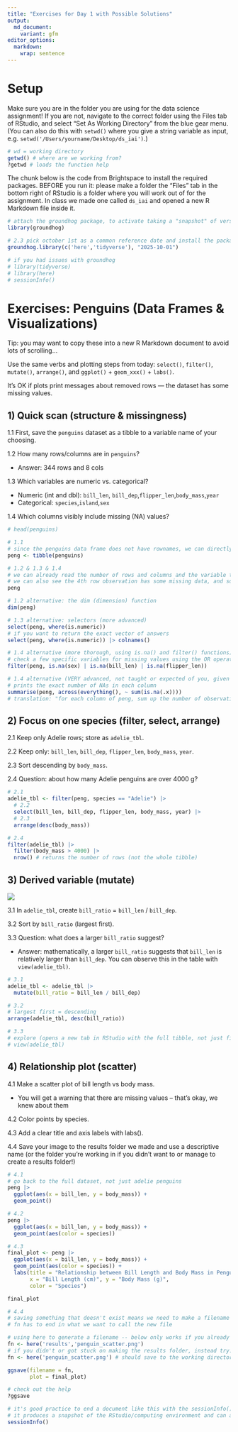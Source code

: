 ```yaml
---
title: "Exercises for Day 1 with Possible Solutions"
output:
  md_document:
    variant: gfm
editor_options: 
  markdown: 
    wrap: sentence
---
```


# Setup

Make sure you are in the folder you are using for the data science assignment!
If you are not, navigate to the correct folder using the Files tab of RStudio, and select "Set As Working Directory" from the blue gear menu. (You can also do this with `setwd()` where you give a string variable as input, e.g. `setwd('/Users/yourname/Desktop/ds_iai')`.)

```r
# wd = working directory 
getwd() # where are we working from?
?getwd # loads the function help 
```

The chunk below is the code from Brightspace to install the required packages.
BEFORE you run it: please make a folder the "Files" tab in the bottom right of RStudio is a folder where you will work out of for the assignment.
In class we made one called `ds_iai` and opened a new R Markdown file inside it.

```r
# attach the groundhog package, to activate taking a "snapshot" of versions
library(groundhog)

# 2.3 pick october 1st as a common reference date and install the packages
groundhog.library(c('here','tidyverse'), "2025-10-01")

# if you had issues with groundhog
# library(tidyverse)
# library(here)
# sessionInfo()
```

# Exercises: Penguins (Data Frames & Visualizations)

Tip: you may want to copy these into a new R Markdown document to avoid lots of scrolling...

Use the same verbs and plotting steps from today: `select()`, `filter()`, `mutate()`, `arrange()`, and `ggplot()` + `geom_xxx()` + `labs()`.

It’s OK if plots print messages about removed rows — the dataset has some missing values.

## 1) Quick scan (structure & missingness)

1.1 First, save the `penguins` dataset as a tibble to a variable name of your choosing.

1.2 How many rows/columns are in `penguins`?

-   Answer: 344 rows and 8 cols

1.3 Which variables are numeric vs. categorical?

-   Numeric (int and dbl): `bill_len`, `bill_dep`,`flipper_len`,`body_mass`,`year`
-   Categorical: `species`,`island`,`sex`

1.4 Which columns visibly include missing (NA) values?

```r
# head(penguins)

# 1.1 
# since the penguins data frame does not have rownames, we can directly make it a tibble
peng <- tibble(penguins)

# 1.2 & 1.3 & 1.4
# we can already read the number of rows and columns and the variable types when we print a tibble
# we can also see the 4th row observation has some missing data, and some others are missing male/female info
peng
```

```r
# 1.2 alternative: the dim (dimension) function
dim(peng)

# 1.3 alternative: selectors (more advanced)
select(peng, where(is.numeric))
# if you want to return the exact vector of answers
select(peng, where(is.numeric)) |> colnames()

# 1.4 alternative (more thorough, using is.na() and filter() functions)
# check a few specific variables for missing values using the OR operator (a vertical bar: |)
filter(peng, is.na(sex) | is.na(bill_len) | is.na(flipper_len))

# 1.4 alternative (VERY advanced, not taught or expected of you, given as example)
# prints the exact number of NAs in each column
summarise(peng, across(everything(), ~ sum(is.na(.x))))
# translation: "for each column of peng, sum up the number of observations/rows which are NA"
```

## 2) Focus on one species (filter, select, arrange)

2.1 Keep only Adelie rows; store as `adelie_tbl`.

2.2 Keep only: `bill_len`, `bill_dep`, `flipper_len`, `body_mass`, `year`.

2.3 Sort descending by `body_mass`.

2.4 Question: about how many Adelie penguins are over 4000 g?

```r
# 2.1 
adelie_tbl <- filter(peng, species == "Adelie") |>
  # 2.2
  select(bill_len, bill_dep, flipper_len, body_mass, year) |>
  # 2.3
  arrange(desc(body_mass))

# 2.4 
filter(adelie_tbl) |>
  filter(body_mass > 4000) |>
  nrow() # returns the number of rows (not the whole tibble)
```

## 3) Derived variable (mutate)

![](https://allisonhorst.github.io/palmerpenguins/reference/figures/culmen_depth.png)

3.1 In `adelie_tbl`, create `bill_ratio` = `bill_len` / `bill_dep`.

3.2 Sort by `bill_ratio` (largest first).

3.3 Question: what does a larger `bill_ratio` suggest?

-   Answer: mathematically, a larger `bill_ratio` suggests that `bill_len` is relatively larger than `bill_dep`. You can observe this in the table with `view(adelie_tbl)`.

```r
# 3.1
adelie_tbl <- adelie_tbl |>
  mutate(bill_ratio = bill_len / bill_dep)

# 3.2
# largest first = descending 
arrange(adelie_tbl, desc(bill_ratio))

# 3.3
# explore (opens a new tab in RStudio with the full tibble, not just first 10 rows)
# view(adelie_tbl)
```

## 4) Relationship plot (scatter)

4.1 Make a scatter plot of bill length vs body mass.

- You will get a warning that there are missing values -- that's okay, we knew about them

4.2 Color points by species.

4.3 Add a clear title and axis labels with labs().

4.4 Save your image to the results folder we made and use a descriptive name (or the folder you're working in if you didn't want to or manage to create a results folder!)

```r
# 4.1
# go back to the full dataset, not just adelie penguins
peng |>
  ggplot(aes(x = bill_len, y = body_mass)) +
  geom_point()

# 4.2
peng |>
  ggplot(aes(x = bill_len, y = body_mass)) +
  geom_point(aes(color = species))

# 4.3
final_plot <- peng |>
  ggplot(aes(x = bill_len, y = body_mass)) +
  geom_point(aes(color = species)) +
  labs(title = "Relationship between Bill Length and Body Mass in Penguins",
       x = "Bill Length (cm)", y = "Body Mass (g)",
       color = "Species")

final_plot

# 4.4
# saving something that doesn't exist means we need to make a filename
# fn has to end in what we want to call the new file

# using here to generate a filename -- below only works if you already made a results folder!
fn <- here('results','penguin_scatter.png')
# if you didn't or got stuck on making the results folder, instead try:
fn <- here('penguin_scatter.png') # should save to the working directory, ie the assignment folder we're in

ggsave(filename = fn, 
       plot = final_plot)

# check out the help
?ggsave
```

```r
# it's good practice to end a document like this with the sessionInfo() function
# it produces a snapshot of the RStudio/computing environment and can also be very useful if you're having issues with packages, versions, etc
sessionInfo()
```
